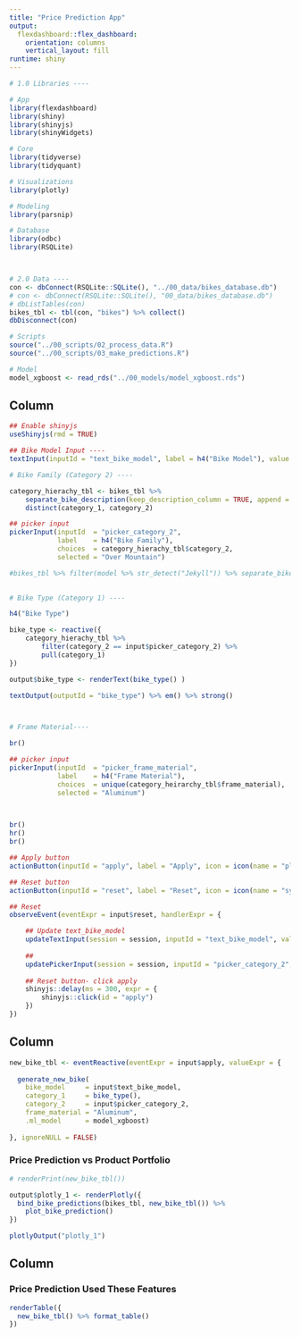 ```yaml
---
title: "Price Prediction App"
output: 
  flexdashboard::flex_dashboard:
    orientation: columns
    vertical_layout: fill
runtime: shiny
---
```


```r

# 1.0 Libraries ----

# App
library(flexdashboard)
library(shiny)
library(shinyjs)
library(shinyWidgets)

# Core
library(tidyverse)
library(tidyquant)

# Visualizations
library(plotly)

# Modeling
library(parsnip)

# Database
library(odbc)
library(RSQLite)



# 2.0 Data ----
con <- dbConnect(RSQLite::SQLite(), "../00_data/bikes_database.db")
# con <- dbConnect(RSQLite::SQLite(), "00_data/bikes_database.db")
# dbListTables(con)
bikes_tbl <- tbl(con, "bikes") %>% collect()
dbDisconnect(con)

# Scripts
source("../00_scripts/02_process_data.R")
source("../00_scripts/03_make_predictions.R")

# Model
model_xgboost <- read_rds("../00_models/model_xgboost.rds")
```


<!-- Inputs Area-->

Column {.sidebar}
-----------------------------------------------------------------------

```r
## Enable shinyjs
useShinyjs(rmd = TRUE)

## Bike Model Input ----
textInput(inputId = "text_bike_model", label = h4("Bike Model"), value = "Jekyll Al 1 Black Inc.")

# Bike Family (Category 2) ----

category_hierachy_tbl <- bikes_tbl %>% 
    separate_bike_description(keep_description_column = TRUE, append = FALSE) %>% 
    distinct(category_1, category_2)

## picker input
pickerInput(inputId  = "picker_category_2", 
            label    = h4("Bike Family"), 
            choices  = category_hierachy_tbl$category_2, 
            selected = "Over Mountain")

#bikes_tbl %>% filter(model %>% str_detect("Jekyll")) %>% separate_bike_description()
 

# Bike Type (Category 1) ----

h4("Bike Type")

bike_type <- reactive({
    category_hierachy_tbl %>% 
        filter(category_2 == input$picker_category_2) %>% 
        pull(category_1)
})

output$bike_type <- renderText(bike_type() )

textOutput(outputId = "bike_type") %>% em() %>% strong()



# Frame Material----

br()

## picker input
pickerInput(inputId  = "picker_frame_material", 
            label    = h4("Frame Material"), 
            choices  = unique(category_heirarchy_tbl$frame_material), 
            selected = "Aluminum")

 

br()
hr()
br() 

## Apply button
actionButton(inputId = "apply", label = "Apply", icon = icon(name = "play", lib = "font-awesome"))

## Reset button
actionButton(inputId = "reset", label = "Reset", icon = icon(name = "sync", lib = "font-awesome"))

## Reset
observeEvent(eventExpr = input$reset, handlerExpr = {

    ## Update text_bike_model
    updateTextInput(session = session, inputId = "text_bike_model", value = "Jekyll Al 1 Black Inc.")
    
    ##
    updatePickerInput(session = session, inputId = "picker_category_2", selected = "Over Mountain")
    
    ## Reset button- click apply
    shinyjs::delay(ms = 300, expr = {
        shinyjs::click(id = "apply")
    })
})

```


<!-- Plot Area -->

Column {data-width=650}
-----------------------------------------------------------------------

```r
new_bike_tbl <- eventReactive(eventExpr = input$apply, valueExpr = {
  
  generate_new_bike(
    bike_model     = input$text_bike_model, 
    category_1     = bike_type(), 
    category_2     = input$picker_category_2, 
    frame_material = "Aluminum", 
    .ml_model      = model_xgboost)
  
}, ignoreNULL = FALSE)


```


### Price Prediction vs Product Portfolio

```r
# renderPrint(new_bike_tbl())

output$plotly_1 <- renderPlotly({
  bind_bike_predictions(bikes_tbl, new_bike_tbl()) %>%
    plot_bike_prediction()
})

plotlyOutput("plotly_1")

```

<!-- Table Area -->

Column {data-width=350}
-----------------------------------------------------------------------

### Price Prediction Used These Features

```r
renderTable({
  new_bike_tbl() %>% format_table()
})


```


